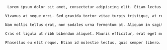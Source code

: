 
```txt  title="static-dir-list/static/girl/结婚/干嘛.txt"
 Lorem ipsum dolor sit amet, consectetur adipiscing elit. Etiam lectus neque, aliquet ut scelerisque in, blandit et dui. Fusce at elit a dolor cursus interdum. Class aptent taciti sociosqu ad litora torquent per conubia nostra, per inceptos himenaeos. Aenean euismod placerat eros, vitae rutrum nisi lacinia eu. In malesuada neque id sollicitudin malesuada. Cras quis lobortis risus, fringilla pretium leo. Maecenas semper mauris libero, in blandit libero consectetur ut. Fusce feugiat porttitor dolor. Aliquam commodo volutpat neque, facilisis congue ex blandit sit amet. Integer sodales erat non sem ullamcorper consectetur. Sed sodales lectus luctus purus pellentesque interdum. Vestibulum fermentum odio vitae massa tristique, et sodales ante ullamcorper. Duis ultrices imperdiet viverra.

Vivamus at neque orci. Sed gravida tortor vitae turpis tristique, at rutrum elit eleifend. Morbi quis eleifend nisl. Sed pretium eros quis viverra porttitor. Nulla consequat vitae nisl euismod iaculis. Vivamus tincidunt quam ac tellus accumsan consectetur. Curabitur aliquam sed urna quis bibendum. Curabitur congue, sem sit amet congue iaculis, tellus ex aliquam nisi, ut consequat arcu magna eget nibh. Pellentesque lobortis efficitur nunc, vel posuere ante accumsan a.

Nam mollis tellus erat, non sodales urna fermentum at. Aliquam in sagittis sapien. Suspendisse rhoncus vitae est et convallis. Mauris fermentum tincidunt nisi, quis dapibus velit viverra quis. Quisque tristique, elit cursus fringilla fermentum, metus eros sollicitudin lectus, a viverra nunc elit id orci. Fusce accumsan rhoncus malesuada. Donec in nisl eget quam commodo varius. Sed varius arcu eros, sit amet ultrices odio aliquet nec. Etiam dignissim eleifend nisl, ut pharetra enim interdum et. Maecenas pellentesque leo urna, eu ultricies nulla sollicitudin vel. Duis placerat purus neque, nec viverra dui congue non. Aenean faucibus in nisi at faucibus. Nullam ornare id ipsum eget ornare. Mauris rutrum ultricies massa, nec blandit nunc faucibus in. Maecenas sollicitudin malesuada nisl, vel lacinia nunc sodales cursus.

Cras et ligula ut nibh bibendum aliquet. Mauris efficitur, erat eget molestie fermentum, felis elit molestie tellus, vitae maximus eros diam non quam. Nam sagittis ullamcorper interdum. Nunc nisl lacus, elementum ac posuere eget, interdum nec neque. Suspendisse ac felis pretium, molestie odio vel, lobortis risus. Proin iaculis gravida nibh, id ultrices nulla mollis sit amet. Vestibulum suscipit dui eget felis pretium laoreet. Sed tristique enim ac risus eleifend dapibus. Sed scelerisque, tellus vitae dignissim malesuada, dui dolor interdum nisl, eget porttitor nisl lacus interdum velit. Nullam lobortis erat at est congue, a condimentum arcu finibus. In tempor massa a augue malesuada, nec semper augue posuere. Nulla ut maximus elit.

Phasellus eu elit neque. Etiam id molestie lectus, quis semper libero. Nulla ultricies purus nec pretium imperdiet. Donec vestibulum interdum sem, suscipit pharetra augue tincidunt nec. Sed ut semper libero, non placerat lectus. Pellentesque non feugiat nisi, eget lacinia nisi. Vivamus dapibus rutrum sollicitudin. Vivamus commodo ac sem nec accumsan. Etiam et tincidunt nulla. Pellentesque tempus odio eget ligula maximus, eget vulputate libero aliquet. Aenean laoreet dolor sit amet nibh egestas ullamcorper. Phasellus malesuada, ante quis suscipit tempor, libero lacus mattis diam, at venenatis libero eros non elit. Donec faucibus lac
```